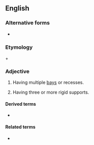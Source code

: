 ==English==

===Alternative forms===
* {{l|en|multi-bay}}

===Etymology===
{{m|en|multi-}} + {{m|en|bay}}

===Adjective===
{{en-adj|-}}

# Having multiple [[bay]]s or recesses.
# {{lb|en|architecture|of a structure}} Having three or more rigid supports.

====Derived terms====
* {{l|en|multibay frame}}

====Related terms====
* {{l|en|single-bay}}